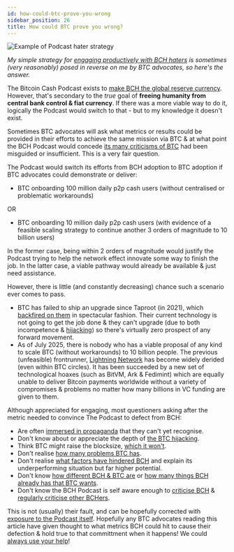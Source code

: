 ```yaml
---
id: how-could-btc-prove-you-wrong
sidebar_position: 26
title: How could BTC prove you wrong?
---
```



<img src={HaterStrategyUrl} alt="Example of Podcast hater strategy" />

_My simple strategy for [engaging productively with BCH haters](https://x.com/TheBCHPodcast/status/1944345612645716336) is sometimes (very reasonably) posed in reverse on me by BTC advocates, so here's the answer._

The Bitcoin Cash Podcast exists to [make BCH the global reserve currency](/faqs/Global-Reserve-Currency/what-do-you-mean-global-reserve-currency). However, that's secondary to the *true* goal of **freeing humanity from central bank control & fiat currency**. If there was a more viable way to do it, logically the Podcast would switch to that - but to my knowledge it doesn't exist.

Sometimes BTC advocates will ask what metrics or results could be provided in their efforts to achieve the same mission via BTC & at what point the BCH Podcast would concede [its many criticisms of BTC](/faqs/BCH-vs-BTC/whats-wrong-with-bitcoin-btc) had been misguided or insufficient. This is a very fair question.

The Podcast would switch its efforts from BCH adoption to BTC adoption if BTC advocates could demonstrate or deliver:

- BTC onboarding 100 million daily p2p cash users (without centralised or problematic workarounds)

OR

- BTC onboarding 10 million daily p2p cash users (with evidence of a feasible scaling strategy to continue another 3 orders of magnitude to 10 billion users)

In the former case, being within 2 orders of magnitude would justify the Podcast trying to help the network effect innovate some way to finish the job. In the latter case, a viable pathway would already be available & just need assistance.

However, there is little (and constantly decreasing) chance such a scenario ever comes to pass.

- BTC has failed to ship an upgrade since Taproot (in 2021), which [backfired on them](/faqs/BCH-vs-BTC/does-bch-have-ordinals) in spectacular fashion. Their current technology is not going to get the job done & they can't upgrade (due to both incompetence & [hijacking](/faqs/Media/what-about-roger-vers-book-hijacking-bitcoin)) so there's virtually zero prospect of any forward movement.
- As of July 2025, there is nobody who has a viable proposal of any kind to scale BTC (without workarounds) to 10 billion people. The previous (unfeasible) frontrunner, [Lightning Network](/faqs/BCH-vs-BTC/what-about-lightning-network) has become widely derided (even within BTC circles). It has been succeeded by a new set of technological hoaxes (such as BitVM, Ark & Fedimint) which are equally unable to deliver Bitcoin payments worldwide without a variety of compromises & problems no matter how many billions in VC funding are given to them.

Although appreciated for engaging, most questioners asking after the metric needed to convince The Podcast to defect from BCH:

- Are often [immersed in propaganda](/faqs/BCH-vs-BTC/why-is-there-so-much-propaganda-in-btc) that they can't yet recognise.
- Don't know about or appreciate the depth of [the BTC hijacking](/faqs/Media/what-about-roger-vers-book-hijacking-bitcoin).
- Think BTC might raise the blocksize, [which it won't](/faqs/BCH-vs-BTC/what-if-btc-raises-block-size).
- Don't realise [how many problems BTC has](/faqs/BCH-vs-BTC/whats-wrong-with-bitcoin-btc).
- Don't realise [what factors have hindered BCH](/faqs/BCH-vs-BTC/if-bch-is-so-great-why-is-the-price-low) and explain its underperforming situation but far higher potential.
- Don't know [how different BCH & BTC are](/faqs/BCH-vs-BTC/is-bch-just-btc-with-larger-blocks) or [how many things BCH already has that BTC wants](/faqs/BCH-vs-BTC/why-does-btc-already-have-what-btc-wants).
- Don't know the BCH Podcast is self aware enough to [criticise BCH](/faqs/BCH/why-not-bitcoin-cash) & [regularly criticise other BCHers](/faqs/Podcast/why-does-the-podcast-criticise-passionate-bchers).

This is not (usually) their fault, and can be hopefully corrected with [exposure to the Podcast itself](/faqs/BCH-vs-BTC/why-is-there-so-much-propaganda-in-btc#unplugging--reversing-propaganda). Hopefully any BTC advocates reading this article have given thought to what metrics BCH could hit to cause their defection & hold true to that committment when it happens! We could [always use your help](/faqs/BCH/how-can-i-contribute-to-bitcoin-cash)!